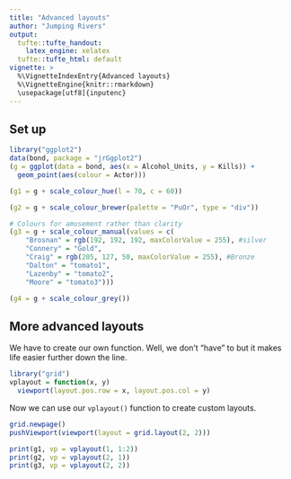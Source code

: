 ```yaml
---
title: "Advanced layouts"
author: "Jumping Rivers"
output:
  tufte::tufte_handout:
    latex_engine: xelatex
  tufte::tufte_html: default
vignette: >
  %\VignetteIndexEntry{Advanced layouts}
  %\VignetteEngine{knitr::rmarkdown}
  \usepackage[utf8]{inputenc}
---
```


## Set up

```r
library("ggplot2")
data(bond, package = "jrGgplot2")
(g = ggplot(data = bond, aes(x = Alcohol_Units, y = Kills)) + 
  geom_point(aes(colour = Actor)))

(g1 = g + scale_colour_hue(l = 70, c = 60))

(g2 = g + scale_colour_brewer(palette = "PuOr", type = "div"))

# Colours for amusement rather than clarity
(g3 = g + scale_colour_manual(values = c(
    "Brosnan" = rgb(192, 192, 192, maxColorValue = 255), #silver
    "Connery" = "Gold",
    "Craig" = rgb(205, 127, 50, maxColorValue = 255), #Bronze 
    "Dalton" = "tomato1",
    "Lazenby" = "tomato2",
    "Moore" = "tomato3")))

(g4 = g + scale_colour_grey())
``` 

## More advanced layouts

We have to create our own function. Well, we don't "have" to but it makes life easier further down the line.
```r
library("grid")
vplayout = function(x, y) 
  viewport(layout.pos.row = x, layout.pos.col = y)
``` 

Now we can use our `vplayout()` function to create custom layouts.

```r
grid.newpage()
pushViewport(viewport(layout = grid.layout(2, 2)))

print(g1, vp = vplayout(1, 1:2))
print(g2, vp = vplayout(2, 1))
print(g3, vp = vplayout(2, 2))
``` 
